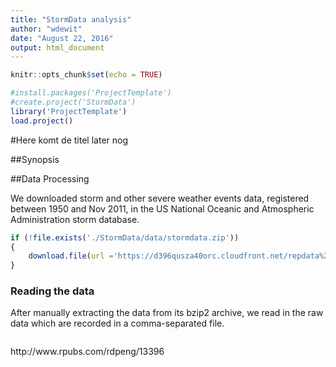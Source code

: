 ```yaml
---
title: "StormData analysis"
author: "wdewit"
date: "August 22, 2016"
output: html_document
---
```


```r
knitr::opts_chunk$set(echo = TRUE)
```


```r
#install.packages('ProjectTemplate')
#create.project('StormData')
library('ProjectTemplate')
load.project()
```

#Here komt de titel later nog 

##Synopsis

<Schrijf hier later nog de synopsis>

##Data Processing

We downloaded storm and other severe weather events data, registered between 1950 and Nov 2011, in the US National Oceanic and Atmospheric Administration storm database. 

```r
if (!file.exists('./StormData/data/stormdata.zip')) 
{ 
    download.file(url ='https://d396qusza40orc.cloudfront.net/repdata%2Fdata%2FStormData.csv.bz2',destfile='./StormData/data/stormdata.zip')
}
```

### Reading the data

After manually extracting the data from its bzip2 archive, we read in the raw data which are recorded in a comma-separated file.

```r
```


http://www.rpubs.com/rdpeng/13396

